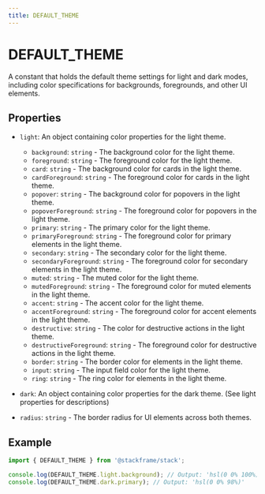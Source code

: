 ```yaml
---
title: DEFAULT_THEME
---
```


# DEFAULT_THEME

A constant that holds the default theme settings for light and dark modes, including color specifications for backgrounds, foregrounds, and other UI elements.

## Properties

- `light`: An object containing color properties for the light theme.
  - `background`: `string` - The background color for the light theme.
  - `foreground`: `string` - The foreground color for the light theme.
  - `card`: `string` - The background color for cards in the light theme.
  - `cardForeground`: `string` - The foreground color for cards in the light theme.
  - `popover`: `string` - The background color for popovers in the light theme.
  - `popoverForeground`: `string` - The foreground color for popovers in the light theme.
  - `primary`: `string` - The primary color for the light theme.
  - `primaryForeground`: `string` - The foreground color for primary elements in the light theme.
  - `secondary`: `string` - The secondary color for the light theme.
  - `secondaryForeground`: `string` - The foreground color for secondary elements in the light theme.
  - `muted`: `string` - The muted color for the light theme.
  - `mutedForeground`: `string` - The foreground color for muted elements in the light theme.
  - `accent`: `string` - The accent color for the light theme.
  - `accentForeground`: `string` - The foreground color for accent elements in the light theme.
  - `destructive`: `string` - The color for destructive actions in the light theme.
  - `destructiveForeground`: `string` - The foreground color for destructive actions in the light theme.
  - `border`: `string` - The border color for elements in the light theme.
  - `input`: `string` - The input field color for the light theme.
  - `ring`: `string` - The ring color for elements in the light theme.

- `dark`: An object containing color properties for the dark theme. (See light properties for descriptions)

- `radius`: `string` - The border radius for UI elements across both themes.

## Example

```typescript
import { DEFAULT_THEME } from '@stackframe/stack';

console.log(DEFAULT_THEME.light.background); // Output: 'hsl(0 0% 100%)'
console.log(DEFAULT_THEME.dark.primary); // Output: 'hsl(0 0% 98%)'
```